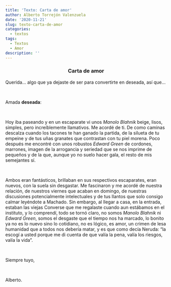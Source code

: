 ```yaml
---
title: 'Texto: Carta de amor'
author: Alberto Torrejón Valenzuela
date: '2020-11-21'
slug: texto-carta-de-amor
categories:
  - textos
tags:
  - Textos
  - Amor
description: ''
---
```



<center><h3>**Carta de amor**</h3></center>

<div class="just"> Querida... algo que ya dejaste de ser para convertirte en deseada, así que... </div>

<br>

<div class="just"> Amada **deseada**: </div>

<br>

<div class="just"> Hoy iba paseando y en un escaparate vi unos *Manolo Blahnik* beige, lisos, simples, pero increíblemente llamativos. Me acordé de ti. De como caminas descalza cuando los tacones te han ganado la partida, de la silueta de tu empeine y de tus uñas granates que contrastan con tu piel morena. Poco después me encontré con unos robustos *Edward Green* de cordones, marrones, imagen de la arrogancia y seriedad que se nos imprime de pequeños y de la que, aunque yo no suelo hacer gala, el resto de mis semejantes sí. </div>

<br>

<div class="just"> Ambos eran fantásticos, brillaban en sus respectivos escaparates, eran nuevos, con la suela sin desgastar. Me fascinaron y me acordé de nuestra relación, de nuestros viernes que acaban en domingo, de nuestras discusiones potencialmente intelectuales y de tus llantos que solo consigo calmar leyéndote a Machado. Sin embargo, al llegar a casa, en la entrada, estaban las viejas Converse que me regalaste cuando aun estábamos en el instituto, y lo comprendí, todo se tornó claro, no somos *Manolo Blahnik* ni *Edward Green*, somos el desgaste que el tiempo nos ha marcado, lo bonito ya no es lo nuevo sino lo cotidiano, no es lógico, es amor, un crimen de lesa humanidad que a todos nos debería matar, y es que como decía Neruda: “la escogí a usted porque me di cuenta de que valía la pena, valía los riesgos, valía la vida”. </div>

<br>

<div class="just"> Siempre tuyo, </div>

<br>

<div class="just"> Alberto. </div>

<br>